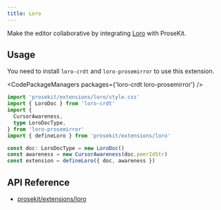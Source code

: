 ```yaml
---
title: Loro
---
```



Make the editor collaborative by integrating [Loro](https://loro.dev/) with ProseKit.

<Demo story="loro" />

## Usage

You need to install `loro-crdt` and `loro-prosemirror` to use this extension.

<CodePackageManagers packages={'loro-crdt loro-prosemirror'} />

```ts twoslash
import 'prosekit/extensions/loro/style.css'
import { LoroDoc } from 'loro-crdt'
import {
  CursorAwareness,
  type LoroDocType,
} from 'loro-prosemirror'
import { defineLoro } from 'prosekit/extensions/loro'

const doc: LoroDocType = new LoroDoc()
const awareness = new CursorAwareness(doc.peerIdStr)
const extension = defineLoro({ doc, awareness })
```

## API Reference

- [prosekit/extensions/loro](/references/extensions/loro)
